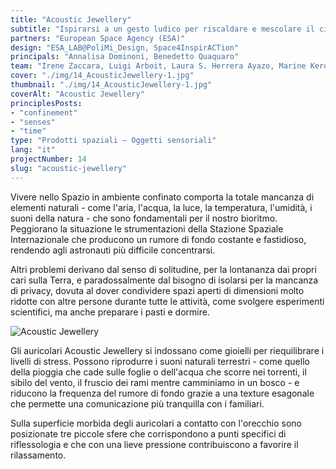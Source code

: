 ```yaml
---
title: "Acoustic Jewellery"
subtitle: "Ispirarsi a un gesto ludico per riscaldare e mescolare il cibo traendo vantaggio dalla microgravità."
partners: "European Space Agency (ESA)"
design: "ESA_LAB@PoliMi_Design, Space4InspirACTion"
principals: "Annalisa Dominoni, Benedetto Quaquaro"
team: "Irene Zaccara, Luigi Arboit, Laura S. Herrera Ayazo, Marine Kerdaffrec, Dinghao Lin, Liang Hongmiao"
cover: "./img/14_AcousticJewellery-1.jpg"
thumbnail: "./img/14_AcousticJewellery-1.jpg"
coverAlt: "Acoustic Jewellery" 
principlesPosts:
- "confinement"
- "senses"
- "time"
type: "Prodotti spaziali — Oggetti sensoriali"
lang: "it"
projectNumber: 14
slug: "acoustic-jewellery"
---
```



Vivere nello Spazio in ambiente confinato comporta la totale mancanza di elementi naturali - come l'aria, l'acqua, la luce, la temperatura, l'umidità, i suoni della natura - che sono fondamentali per il nostro bioritmo. Peggiorano la situazione le strumentazioni della Stazione Spaziale Internazionale che producono un rumore di fondo costante e fastidioso, rendendo agli astronauti più difficile concentrarsi.

Altri problemi derivano dal senso di solitudine, per la lontananza dai propri cari sulla Terra, e paradossalmente dal bisogno di isolarsi per la mancanza di privacy, dovuta al dover condividere spazi aperti di dimensioni molto ridotte con altre persone durante tutte le attività, come svolgere esperimenti scientifici, ma anche preparare i pasti e dormire.

<Image src={Image1} alt="Acoustic Jewellery" class="py-6 w-full"/>

Gli auricolari Acoustic Jewellery si indossano come gioielli per riequilibrare i livelli di stress. Possono riprodurre i suoni naturali terrestri - come quello della pioggia che cade sulle foglie o dell'acqua che scorre nei torrenti, il sibilo del vento, il fruscio dei rami mentre camminiamo in un bosco - e riducono la frequenza del rumore di fondo grazie a una texture esagonale che permette una comunicazione più tranquilla con i familiari.

Sulla superficie morbida degli auricolari a contatto con l'orecchio sono posizionate tre piccole sfere che corrispondono a punti specifici di riflessologia e che con una lieve pressione contribuiscono a favorire il rilassamento.